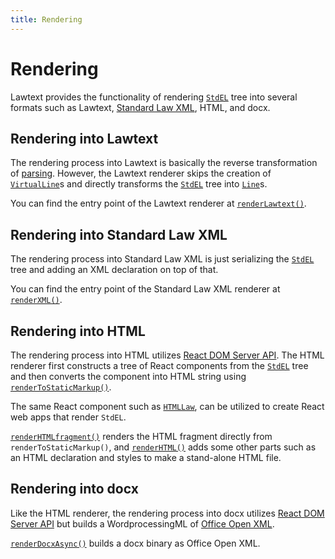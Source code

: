 ```yaml
---
title: Rendering
---
```


# Rendering

Lawtext provides the functionality of rendering [`StdEL`](/lib/core/modules/core_src_law_std_stdEL.md#stdel) tree into several formats such as Lawtext, [Standard Law XML](https://elaws.e-gov.go.jp/file/XMLSchemaForJapaneseLaw_v3.xsd), HTML, and docx.

## Rendering into Lawtext

The rendering process into Lawtext is basically the reverse transformation of [parsing](/technical/parsing). However, the Lawtext renderer skips the creation of [`VirtualLine`](/lib/core/modules/core_src_parser_std_virtualLine.md#virtualline)s and directly transforms the [`StdEL`](/lib/core/modules/core_src_law_std_stdEL.md#stdel) tree into [`Line`](/lib/core/modules/core_src_node_cst_line.md#line)s.

You can find the entry point of the Lawtext renderer at [`renderLawtext()`](/lib/core/modules/core_src_renderer_lawtext/#renderlawtext).

## Rendering into Standard Law XML

The rendering process into Standard Law XML is just serializing the [`StdEL`](/lib/core/modules/core_src_law_std_stdEL.md#stdel) tree and adding an XML declaration on top of that.

You can find the entry point of the Standard Law XML renderer at [`renderXML()`](/lib/core/modules/core_src_renderer_xml/#renderxml).

## Rendering into HTML

The rendering process into HTML utilizes [React DOM Server API](https://react.dev/reference/react-dom/server). The HTML renderer first constructs a tree of React components from the [`StdEL`](/lib/core/modules/core_src_law_std_stdEL.md#stdel) tree and then converts the component into HTML string using [`renderToStaticMarkup()`](https://react.dev/reference/react-dom/server/renderToStaticMarkup#rendertostaticmarkup).

The same React component such as [`HTMLLaw`](/lib/core/modules/core_src_renderer_rules_law/#htmllaw), can be utilized to create React web apps that render `StdEL`.

[`renderHTMLfragment()`](/lib/core/modules/core_src_renderer_html/#renderhtmlfragment) renders the HTML fragment directly from `renderToStaticMarkup()`, and [`renderHTML()`](/lib/core/modules/core_src_renderer_html/#renderhtml) adds some other parts such as an HTML declaration and styles to make a stand-alone HTML file.

## Rendering into docx

Like the HTML renderer, the rendering process into docx utilizes [React DOM Server API](https://react.dev/reference/react-dom/server) but builds a WordprocessingML of [Office Open XML](https://www.ecma-international.org/publications-and-standards/standards/ecma-376/).

[`renderDocxAsync()`](/lib/core/modules/core_src_renderer_docx/#renderdocxasync) builds a docx binary as Office Open XML.
